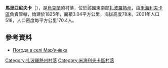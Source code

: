 {{coord|47|7|0|N|35|18|25|E|scale:100000|display=title}}

'''馬里亞尼夫卡'''（{{lang-uk|Мар'янівка}}），是[[烏克蘭|烏克蘭]]的村落，位於該國東南部[[扎波羅熱州|扎波羅熱州]]，由[[米海利夫卡區|米海利夫卡區]]負責管轄，始建於1825年，面積3.04平方公里，海拔高度78米，2001年人口518，人口密度每平方公里170.4人。

==參考資料==
* [http://weather.in.ua/ua/zaporozhskaja/15061 Погода в селі Мар'янівка] {{Wayback|url=http://weather.in.ua/ua/zaporozhskaja/15061 |date=20200812061934 }}

[[Category:扎波羅熱州村落|Category:扎波羅熱州村落]]
[[Category:米海利夫卡區村落|Category:米海利夫卡區村落]]


{{Zaporizhia-geo-stub}}